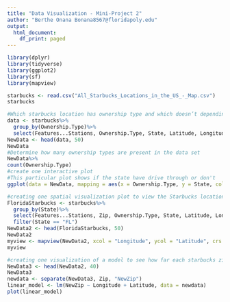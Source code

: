 ```yaml
---
title: "Data Visualization - Mini-Project 2"
author: "Berthe Onana Bonana8567@floridapoly.edu"
output:
  html_document:
    df_print: paged
---
```


```r
library(dplyr)
library(tidyverse)
library(ggplot2)
library(sf)
library(mapview)
```


```r
starbucks <- read.csv("All_Starbucks_Locations_in_the_US_-_Map.csv")
starbucks

```

```r
#Which starbucks location has ownership type and which doesn’t depending on it's resident state
data <- starbucks%>%
  group_by(Ownership.Type)%>%
  select(Features...Stations, Ownership.Type, State, Latitude, Longitude) 
NewData <- head(data, 50)
NewData
#Determine how many ownership types are present in the data set
NewData%>%
count(Ownership.Type)
#create one interactive plot
#This particular plot shows if the state have drive through or don't
ggplot(data = NewData, mapping = aes(x = Ownership.Type, y = State, color = Features...Stations)) + geom_point()
```

```r
#creating one spatial visualization plot to view the Starbucks locations in Florida
FloridaStarbucks <- starbucks%>%
  group_by(State)%>%
  select(Features...Stations, Zip, Ownership.Type, State, Latitude, Longitude)%>%
  filter(State == "FL")
NewData2 <- head(FloridaStarbucks, 50)
NewData2
myview <- mapview(NewData2, xcol = "Longitude", ycol = "Latitude", crs = 4269, grid = FALSE)
myview
```

```r
#creating one visualization of a model to see how far each starbucks zip codes are from each other
NewData3 <- head(NewData2, 40)
NewData3
newdata <- separate(NewData3, Zip, "NewZip")
linear_model <- lm(NewZip ~ Longitude + Latitude, data = newdata) 
plot(linear_model) 
```

